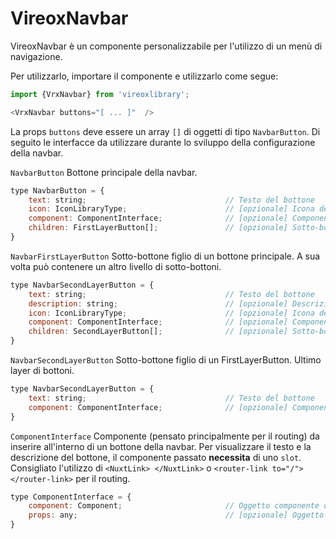 
<Meta title="VrxNavbar/About" />

# VireoxNavbar

VireoxNavbar è un componente personalizzabile per l'utilizzo di un menù di navigazione.

Per utilizzarlo, importare il componente e utilizzarlo come segue:
```js
import {VrxNavbar} from 'vireoxlibrary';

<VrxNavbar buttons="[ ... ]"  />
```
La props ```buttons``` deve essere un array ```[]``` di oggetti di tipo ```NavbarButton```. Di seguito le interfacce da utilizzare durante lo sviluppo della configurazione della navbar.

```NavbarButton```
Bottone principale della navbar.

```js
type NavbarButton = {
    text: string;                               // Testo del bottone
    icon: IconLibraryType;                      // [opzionale] Icona del bottone
    component: ComponentInterface;              // [opzionale] Componente da inserire nel bottone
    children: FirstLayerButton[];               // [opzionale] Sotto-bottoni del bottone
}
```

```NavbarFirstLayerButton```
Sotto-bottone figlio di un bottone principale. A sua volta può contenere un altro livello di sotto-bottoni.

```js
type NavbarSecondLayerButton = {
    text: string;                               // Testo del bottone
    description: string;                        // [opzionale] Descrizione del bottone
    icon: IconLibraryType;                      // [opzionale] Icona del bottone
    component: ComponentInterface;              // [opzionale] Componente da inserire nel bottone
    children: SecondLayerButton[];              // [opzionale] Sotto-bottoni del bottone
}
```

```NavbarSecondLayerButton```
Sotto-bottone figlio di un FirstLayerButton. Ultimo layer di bottoni.

```js
type NavbarSecondLayerButton = {
    text: string;                               // Testo del bottone
    component: ComponentInterface;              // [opzionale] Componente da inserire nel bottone
}
```

```ComponentInterface```
Componente (pensato principalmente per il routing) da inserire all'interno di un bottone della navbar. Per visualizzare il testo e la descrizione del bottone, il componente passato **necessita** di uno ```slot```.
Consigliato l'utilizzo di ```<NuxtLink> </NuxtLink>``` o ```<router-link to="/"> </router-link>``` per il routing.
```js
type ComponentInterface = {
    component: Component;                       // Oggetto componente da inserire nel bottone
    props: any;                                 // [opzionale] Oggetto con le props da passare al componente
}
```